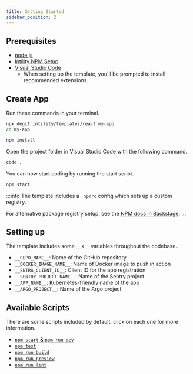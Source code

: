```yaml
---
title: Getting Started
sidebar_position: 2
---
```


## Prerequisites

- [node.js](https://nodejs.org/)
- [Intility NPM Setup](https://github.com/orgs/intility/discussions/13)
- [Visual Studio Code](https://code.visualstudio.com/)
  - When setting up the template, you'll be prompted to install recommended extensions.

## Create App

Run these commands in your terminal.

```bash
npx degit intility/templates/react my-app
cd my-app

npm install
```

Open the project folder in Visual Studio Code with the following command.

```bash
code .
```

You can now start coding by running the start script.

```bash
npm start
```

:::info
The template includes a `.npmrc` config which sets up a custom registry.

For alternative package registry setup, see the [NPM docs in Backstage](https://backstage.apps.aa.intility.com/docs/default/component/package-registry/npm/).
:::

## Setting up

The template includes some `__X__` variables throughout the codebase..

- `__REPO_NAME__`: Name of the GitHub repository
- `__DOCKER_IMAGE_NAME__`: Name of Docker image to push in action
- `__ENTRA_CLIENT_ID__`: Client ID for the app registration
- `__SENTRY_PROJECT_NAME__`: Name of the Sentry project
- `__APP_NAME__`: Kubernetes-friendly name of the app
- `__ARGO_PROJECT__`: Name of the Argo project

## Available Scripts

There are some scripts included by default, click on each one for more information.

- [`npm start` & `npm run dev`](https://vitejs.dev/guide/cli.html#dev-server)
- [`npm test`](https://vitest.dev/guide/cli.html#vitest)
- [`npm run build`](https://vitejs.dev/guide/cli.html#build)
- [`npm run preview`](https://vitejs.dev/guide/cli.html#vite-preview)
- [`npm run lint`](https://biomejs.dev/reference/cli/#biome-check)

